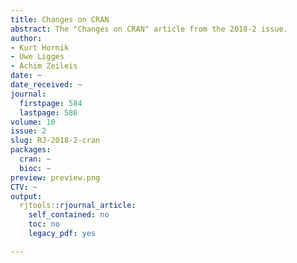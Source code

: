 ```yaml
---
title: Changes on CRAN
abstract: The "Changes on CRAN" article from the 2018-2 issue.
author:
- Kurt Hornik
- Uwe Ligges
- Achim Zeileis
date: ~
date_received: ~
journal:
  firstpage: 584
  lastpage: 586
volume: 10
issue: 2
slug: RJ-2018-2-cran
packages:
  cran: ~
  bioc: ~
preview: preview.png
CTV: ~
output:
  rjtools::rjournal_article:
    self_contained: no
    toc: no
    legacy_pdf: yes

---
```

